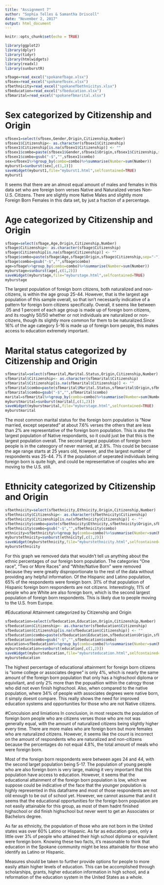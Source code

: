 ```yaml
---
title: "Assignment 7"
author: "Sophia Telles & Samantha Driscoll"
date: "November 2, 2017"
output: html_document
---
```



```r
knitr::opts_chunk$set(echo = TRUE)
```
 
```r
library(ggplot2)
library(dplyr)
library(tidyr)
library(htmlwidgets)
library(readxl)
library(sunburstR)

sfbage=read_excel("spokanefbage.xlsx")
sfbsex=read_excel("spokanefbsex.xlsx")
sfbethnicity=read_excel("spokanefbethnicitys.xlsx")
sfbeducation=read_excel("sfbeducation.xlsx")
sfbmarital=read_excel("spokanefbmarital.xlsx")
```


 
# Sex categorized by Citizenship and Origin 
```r
sfbsex1=select(sfbsex,Gender,Origin,Citizenship,Number)
sfbsex1$Citizenship<- as.character(sfbsex1$Citizenship)
sfbsex1$Citizenship[is.na(sfbsex1$Citizenship)] <- ""
sfbsex1$combo=paste(sfbsex1$Gender,sfbsex1$Origin,sfbsex1$Citizenship,sep="-")
sfbsex1$combo=gsub("-$","",sfbsex1$combo)
sex=sfbsex1%>%group_by(combo=combo)%>%summarise(Number=sum(Number))
myburst1=sunburst(sex[,c(1,2)])
saveWidget(myburst1,file="myburst1.html",selfcontained=TRUE)
myburst1
```

It seems that there are an almost equal amount of males and females in this data set who are foreign born verses Native and Naturalized verses Non-U.S. Citizens. There are slightly more Native Males and slightly more Foreign Born Females in this data set, by just a fraction of a percentage. 
 
 

# Age categorized by Citizenship and Origin 
```r
sfbage=select(sfbage,Age,Origin,Citizenship,Number)
sfbage$Citizenship<- as.character(sfbage$Citizenship)
sfbage$Citizenship[is.na(sfbage$Citizenship)] <- ""
sfbage$combo=paste(sfbage$Age,sfbage$Origin,sfbage$Citizenship,sep="-")
sfbage$combo=gsub("-$","",sfbage$combo)
age=sfbage%>%group_by(combo=combo)%>%summarise(Number=sum(Number))
myburstage=sunburst(age[,c(1,2)])
saveWidget(myburstage,file="myburstage.html",selfcontained=TRUE)
myburstage
```

The largest population of foreign born citizens, both naturalized and non-citizens, is within the age group 25-44. However, that is the largest age population of this sample overall, so that isn't necessarily indicative of a pattern for foreign born citizens specifically. Overall, it seems like between .05 and 1 percent of each age group is made up of foreign born citizens, and its roughly 50/50 whether or not individuals are naturalized or non-citizens, though its slightly more common for them to be naturalized.Since 16% of the age category 5-16 is made up of foreign born people, this makes access to education extremely important. 


# Marital status categorized by Citizenship and Origin
```r
sfbmarital=select(sfbmarital,Marital.Status,Origin,Citizenship,Number)
sfbmarital$Citizenship<- as.character(sfbmarital$Citizenship)
sfbmarital$Citizenship[is.na(sfbmarital$Citizenship)] <- ""
sfbmarital$combo=paste(sfbmarital$Marital.Status,sfbmarital$Origin,sfbmarital$Citizenship,sep="-")
sfbmarital$combo=gsub("-$","",sfbmarital$combo)
marital=sfbmarital%>%group_by(combo=combo)%>%summarise(Number=sum(Number))
myburstmarital=sunburst(marital[,c(1,2)])
saveWidget(myburstmarital,file="myburstage.html",selfcontained=TRUE)
myburstmarital
```

The most common marital status for the foreign born population is "Now married, except seperated" at about 7.6% verses the others that are less than 2% are representative of the foreign born population. This is also the largest population of Native respondants, so it could just be that this is the largest population overall. The second largest population of foreign born people is in the cateogory of never married, at 2.8%. This could be becuase the age range starts at 25 years old, however, and the largest number of respondents was 25-44. 7% if the population of seperated individuals being foreign born is quite high, and could be representative of couples who are moving to the U.S. still. 


# Ethnicity categorized by Citizenship and Origin 

```r
sfbethnicity=select(sfbethnicity,Ethnicity,Origin,Citizenship,Number)
sfbethnicity$Citizenship<- as.character(sfbethnicity$Citizenship)
sfbethnicity$Citizenship[is.na(sfbethnicity$Citizenship)] <- ""
sfbethnicity$combo=paste(sfbethnicity$Ethnicity,sfbethnicity$Origin,sfbethnicity$Citizenship,sep="-")
sfbethnicity$combo=gsub("-$","",sfbethnicity$combo)
ethnicity=sfbethnicity%>%group_by(combo=combo)%>%summarise(Number=sum(Number))
myburstethnicity=sunburst(ethnicity[,c(1,2)])
saveWidget(myburstethnicity,file="myburstethnicity.html",selfcontained=TRUE)
myburstethnicity
```

For this graph we removed data that wouldn't tell us anything about the ethnic percentages of our foreign born population. The categories "One race", "Two or More Races" and "White/Native Born" were removed because they were greatly disproportionate to the rest of the data without providing any helpful information. Of the Hispanic and Latino population, 65% of the respondents were foreign born. 31% of that population of Hispanic foreign born respondents are not citizens. Interestingly, 11% of people who are White are also foreign born, which is the second largest population of foreign born respondents. This is likely due to people moving to the U.S. from Europe. 


#Educational Attainment categorized by Citizenship and Origin
```r
sfbeducation=select(sfbeducation,Education,Origin,Citizenship,Number)
sfbeducation$Citizenship<- as.character(sfbeducation$Citizenship)
sfbeducation$Citizenship[is.na(sfbeducation$Citizenship)] <- ""
sfbeducation$combo=paste(sfbeducation$Education,sfbeducation$Origin,sfbeducation$Citizenship,sep="-")
sfbeducation$combo=gsub("-$","",sfbeducation$combo)
education=sfbeducation%>%group_by(combo=combo)%>%summarise(Number=sum(Number))
mybursteducation=sunburst(education[,c(1,2)])
saveWidget(mybursteducation,file="mybursteducation.html",selfcontained=TRUE)
mybursteducation
```

The highest percentage of educational attainment for foreign born citizens is "some college or associates degree" is only 4%, which is nearly the same amount of the foreign born population that only has a highschool diploma or equivilant, and only 2% more than the popualtion within the catrogy those who did not even finish highschool. Also, when compared to the native population, where 34% of people with associates degrees were native born, it simply doesnt compare. This really shows the need for improved education systems and opportunities for those who are not Native citizens. 


#Conculsion and limiations
In conclusion, in most respects the population of foreign born people who are citizens verses those who are not was generally equal, with the amount of naturalized citizens being slightly higher every time. There are more males who are foreign born but more females who are naturalized citizens. However, it seems like the count is incorrect on the amount of respondents who are naturalized and non-citizens because the percentages do not equal 4.8%, the total amount of meals who were foreign born. 

Most of the foreign born respondents were between ages 24 and 44, with the second larget population being 5-17. The population of young people who are also foreign born is very large, making it very important that this population have access to education. However, it seems that the educational attainment of the foreign born population is low, which we suppose could be indicative of the face that the younger population is highly represented in this dataframe and most of those respondents are not old enough to be out of school yet. However, we cannot assume that and it seems that the educational opportunities for the foreign born population are not easily attainable for this group, as most of them hadnt finished highschool or did finish highschool but never went to get an Associates or Bachelors degree. 

As far as ethnicity, the population of those who are not born in the United states was over 60% Latino or Hispanic. As far as education goes, only a little over 3% of people who attained their high school diploma or equivilent were foreign born. Knowing these two facts, it's reasonable to think that education in the Spokane community might be less attainable for those who identify as Latino or Hispanic. 

Measures should be taken to further provide options for people to more easily attain higher levels of education. This can be accomplished through scholarships, grants, higher education information in high school, and a reformation of the education system in the United States as a whole. 